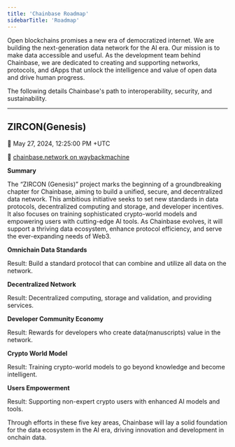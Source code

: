 ```yaml
---
title: 'Chainbase Roadmap'
sidebarTitle: 'Roadmap'
---
```


Open blockchains promises a new era of democratized internet. We are building the next-generation data network for the AI era. Our mission is to make data accessible and useful. As the development team behind Chainbase, we are dedicated to creating and supporting networks, protocols, and dApps that unlock the intelligence and value of open data and drive human progress.

The following details Chainbase's path to interoperability, security, and sustainability.

---

## ZIRCON(Genesis)

📅 May 27, 2024, 12:25:00 PM +UTC

🌄 [chainbase.network on waybackmachine](https://web.archive.org/)

**Summary**

The “ZIRCON (Genesis)” project marks the beginning of a groundbreaking chapter for Chainbase, aiming to build a unified, secure, and decentralized data network. This ambitious initiative seeks to set new standards in data protocols, decentralized computing and storage, and developer incentives. It also focuses on training sophisticated crypto-world models and empowering users with cutting-edge AI tools. As Chainbase evolves, it will support a thriving data ecosystem, enhance protocol efficiency, and serve the ever-expanding needs of Web3.

**Omnichain Data Standards**

Result: Build a standard protocol that can combine and utilize all data on the network.

**Decentralized Network**

Result: Decentralized computing, storage and validation, and providing services.

**Developer Community Economy**

Result: Rewards for developers who create data(manuscripts) value in the network.

**Crypto World Model**

Result: Training crypto-world models to go beyond knowledge and become intelligent.

**Users Empowerment**

Result: Supporting non-expert crypto users with enhanced AI models and tools.

Through efforts in these five key areas, Chainbase will lay a solid foundation for the data ecosystem in the AI era, driving innovation and development in onchain data.